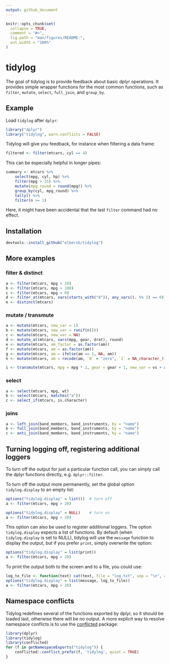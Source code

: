 ```yaml
---
output: github_document
---
```


<!-- README.md is generated from README.Rmd. Please edit that file -->

```r
knitr::opts_chunk$set(
  collapse = TRUE,
  comment = "#>",
  fig.path = "man/figures/README-",
  out.width = "100%"
)
```
# tidylog

The goal of tidylog is to provide feedback about basic dplyr operations. It provides simple wrapper functions for the most common functions, such as `filter`, `mutate`, `select`, `full_join`, and `group_by`.

## Example

Load `tidylog` after `dplyr`:

```r
library("dplyr")
library("tidylog", warn.conflicts = FALSE)
```

Tidylog will give you feedback, for instance when filtering a data frame:

```r
filtered <- filter(mtcars, cyl == 4)
```

This can be especially helpful in longer pipes:

```r
summary <- mtcars %>%
    select(mpg, cyl, hp) %>%
    filter(mpg > 15) %>%
    mutate(mpg_round = round(mpg)) %>%
    group_by(cyl, mpg_round) %>%
    tally() %>%
    filter(n >= 1)
```
Here, it might have been accidental that the last `filter` command had no effect.

## Installation

``` r
devtools::install_github("elbersb/tidylog")
```

## More examples

### filter & distinct

```r
a <- filter(mtcars, mpg > 20)
b <- filter(mtcars, mpg > 100)
c <- filter(mtcars, mpg > 0)
d <- filter_at(mtcars, vars(starts_with("d")), any_vars((. %% 2) == 0))
e <- distinct(mtcars)
```

### mutate / transmute

```r
a <- mutate(mtcars, new_var = 1)
b <- mutate(mtcars, new_var = runif(n()))
c <- mutate(mtcars, new_var = NA)
d <- mutate_at(mtcars, vars(mpg, gear, drat), round)
e <- mutate(mtcars, am_factor = as.factor(am))
f <- mutate(mtcars, am = as.factor(am))
g <- mutate(mtcars, am = ifelse(am == 1, NA, am))
h <- mutate(mtcars, am = recode(am, `0` = "zero", `1` = NA_character_))

i <- transmute(mtcars, mpg = mpg * 2, gear = gear + 1, new_var = vs + am)
```

### select

```r
a <- select(mtcars, mpg, wt)
b <- select(mtcars, matches("a"))
c <- select_if(mtcars, is.character)
```

### joins

```r
a <- left_join(band_members, band_instruments, by = "name")
b <- full_join(band_members, band_instruments, by = "name")
c <- anti_join(band_members, band_instruments, by = "name")
```

## Turning logging off, registering additional loggers

To turn off the output for just a particular function call, you can simply call the dplyr functions
directly, e.g. `dplyr::filter`.

To turn off the output more permanently, set the global option `tidylog.display` to an empty list:

```r
options("tidylog.display" = list())  # turn off
a <- filter(mtcars, mpg > 20)

options("tidylog.display" = NULL)    # turn on
a <- filter(mtcars, mpg > 20)
```

This option can also be used to register additional loggers. The option `tidylog.display` expects
a list of functions. By default (when `tidylog.display` is set to NULL), tidylog
will use the `message` function to display the output, but if you prefer `print`,
simply overwrite the option:

```r
options("tidylog.display" = list(print))
a <- filter(mtcars, mpg > 20)
```

To print the output both to the screen and to a file, you could use:

```r
log_to_file <- function(text) cat(text, file = "log.txt", sep = "\n", append = TRUE)
options("tidylog.display" = list(message, log_to_file))
a <- filter(mtcars, mpg > 20)
```

## Namespace conflicts

Tidylog redefines several of the functions exported by dplyr, so it should be loaded last, otherwise there will be no output. A more explicit way to resolve namespace conflicts is to use the [conflicted](https://CRAN.R-project.org/package=conflicted) package:

``` r
library(dplyr)
library(tidylog)
library(conflicted)
for (f in getNamespaceExports("tidylog")) {
    conflicted::conflict_prefer(f, 'tidylog', quiet = TRUE)
}
```
